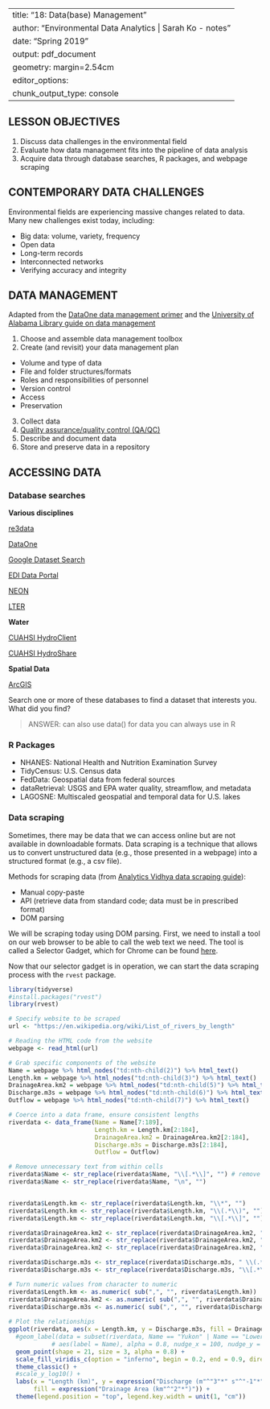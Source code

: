 
---
title: "18: Data(base) Management"
author: "Environmental Data Analytics | Sarah Ko - notes"
date: "Spring 2019"
output: pdf_document
geometry: margin=2.54cm
editor_options: 
  chunk_output_type: console
---

## LESSON OBJECTIVES
1. Discuss data challenges in the environmental field
2. Evaluate how data management fits into the pipeline of data analysis
3. Acquire data through database searches, R packages, and webpage scraping

## CONTEMPORARY DATA CHALLENGES

Environmental fields are experiencing massive changes related to data. Many new challenges exist today, including: 

* Big data: volume, variety, frequency
* Open data
* Long-term records
* Interconnected networks
* Verifying accuracy and integrity

## DATA MANAGEMENT

Adapted from the [DataOne data management primer](https://www.dataone.org/sites/all/documents/DataONE_BP_Primer_020212.pdf) and the [University of Alabama Library guide on data management](http://www.lib.ua.edu/wiki/sura/index.php/A_Step-By-Step_Guide_to_Data_Management)

1. Choose and assemble data management toolbox
2. Create (and revisit) your data management plan
  + Volume and type of data
  + File and folder structures/formats
  + Roles and responsibilities of personnel
  + Version control
  + Access
  + Preservation
3. Collect data
4. [Quality assurance/quality control (QA/QC)](https://www.dataone.org/best-practices/ensure-basic-quality-control)
5. Describe and document data
6. Store and preserve data in a repository

## ACCESSING DATA 
### Database searches
**Various disciplines**

[re3data](https://www.re3data.org/)

[DataOne](https://search.dataone.org/data)

[Google Dataset Search](https://toolbox.google.com/datasetsearch)

[EDI Data Portal](https://portal.edirepository.org/nis/home.jsp)

[NEON](https://www.neonscience.org/data/neon-data-portal)

[LTER](https://portal.lternet.edu/nis/home.jsp)

**Water**

[CUAHSI HydroClient](http://data.cuahsi.org/)

[CUAHSI HydroShare](https://www.hydroshare.org/search/)

**Spatial Data**

[ArcGIS](http://hub.arcgis.com/)

Search one or more of these databases to find a dataset that interests you. What did you find? 

> ANSWER: can also use data() for data you can always use in R

### R Packages
* NHANES: National Health and Nutrition Examination Survey
* TidyCensus: U.S. Census data
* FedData: Geospatial data from federal sources
* dataRetrieval: USGS and EPA water quality, streamflow, and metadata
* LAGOSNE: Multiscaled geospatial and temporal data for U.S. lakes

### Data scraping
Sometimes, there may be data that we can access online but are not available in downloadable formats. Data scraping is a technique that allows us to convert unstructured data (e.g., those presented in a webpage) into a structured format (e.g., a csv file). 

Methods for scraping data (from [Analytics Vidhya data scraping guide](https://www.analyticsvidhya.com/blog/2017/03/beginners-guide-on-web-scraping-in-r-using-rvest-with-hands-on-knowledge/)): 

* Manual copy-paste
* API (retrieve data from standard code; data must be in prescribed format) 
* DOM parsing

We will be scraping today using DOM parsing. First, we need to install a tool on our web browser to be able to call the web text we need. The tool is called a Selector Gadget, which for Chrome can be found [here](https://chrome.google.com/webstore/detail/selectorgadget/mhjhnkcfbdhnjickkkdbjoemdmbfginb?hl=en). 

Now that our selector gadget is in operation, we can start the data scraping process with the `rvest` package. 

```r
library(tidyverse)
#install.packages("rvest")
library(rvest)

# Specify website to be scraped
url <- "https://en.wikipedia.org/wiki/List_of_rivers_by_length"

# Reading the HTML code from the website
webpage <- read_html(url)

# Grab specific components of the website
Name = webpage %>% html_nodes("td:nth-child(2)") %>% html_text()
Length.km = webpage %>% html_nodes("td:nth-child(3)") %>% html_text()
DrainageArea.km2 = webpage %>% html_nodes("td:nth-child(5)") %>% html_text()
Discharge.m3s = webpage %>% html_nodes("td:nth-child(6)") %>% html_text()
Outflow = webpage %>% html_nodes("td:nth-child(7)") %>% html_text()

# Coerce into a data frame, ensure consistent lengths
riverdata <- data_frame(Name = Name[7:189], 
                        Length.km = Length.km[2:184], 
                        DrainageArea.km2 = DrainageArea.km2[2:184], 
                        Discharge.m3s = Discharge.m3s[2:184], 
                        Outflow = Outflow)

# Remove unnecessary text from within cells
riverdata$Name <- str_replace(riverdata$Name, "\\[.*\\]", "") # remove anything in square brackets, including the square brackets
riverdata$Name <- str_replace(riverdata$Name, "\n", "")


riverdata$Length.km <- str_replace(riverdata$Length.km, "\\*", "")
riverdata$Length.km <- str_replace(riverdata$Length.km, "\\(.*\\)", "")
riverdata$Length.km <- str_replace(riverdata$Length.km, "\\[.*\\]", "")

riverdata$DrainageArea.km2 <- str_replace(riverdata$DrainageArea.km2, " \\(.*\\)", "")
riverdata$DrainageArea.km2 <- str_replace(riverdata$DrainageArea.km2, "\\(.*\\)", "")
riverdata$DrainageArea.km2 <- str_replace(riverdata$DrainageArea.km2, " \\[.*\\]", "")

riverdata$Discharge.m3s <- str_replace(riverdata$Discharge.m3s, " \\(.*\\)", "")
riverdata$Discharge.m3s <- str_replace(riverdata$Discharge.m3s, "\\[.*\\]", "")

# Turn numeric values from character to numeric
riverdata$Length.km <- as.numeric( sub(",", "", riverdata$Length.km))
riverdata$DrainageArea.km2 <- as.numeric( sub(",", "", riverdata$DrainageArea.km2))
riverdata$Discharge.m3s <- as.numeric( sub(",", "", riverdata$Discharge.m3s))
  
# Plot the relationships
ggplot(riverdata, aes(x = Length.km, y = Discharge.m3s, fill = DrainageArea.km2)) + 
  #geom_label(data = subset(riverdata, Name == "Yukon" | Name == "Lower Tunguska"), 
            # aes(label = Name), alpha = 0.8, nudge_x = 100, nudge_y = 0.15) +
  geom_point(shape = 21, size = 3, alpha = 0.8) + 
  scale_fill_viridis_c(option = "inferno", begin = 0.2, end = 0.9, direction = -1) +
  theme_classic() + 
  #scale_y_log10() +
  labs(x = "Length (km)", y = expression("Discharge (m"^"3"*" s"^"-1"*")"), 
       fill = expression("Drainage Area (km"^"2"*")")) +
  theme(legend.position = "top", legend.key.width = unit(1, "cm"))
```

